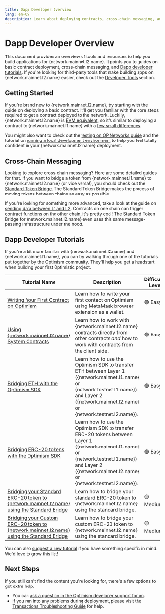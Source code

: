 ```yaml
---
title: Dapp Developer Overview
lang: en-US
description: Learn about deploying contracts, cross-chain messaging, and tutorials to help you build applications for Optimism.
---
```



# Dapp Developer Overview

This document provides an overview of tools and resources to help you build applications for {network.mainnet.l2.name}. It points you to guides on basic contract deployment, cross-chain messaging, and [Dapp developer tutorials](#dapp-developer-tutorials).
If you're looking for third-party tools that make building apps on {network.mainnet.l2.name} easier, check out the [Developer Tools](/builders/tools/overview) section.

## Getting Started

If you're brand new to {network.mainnet.l2.name}, try starting with the guide on [deploying a basic contract](/chain/getting-started).
It'll get you familiar with the core steps required to get a contract deployed to the network.
Luckily, {network.mainnet.l2.name} is [EVM equivalent](https://medium.com/ethereum-optimism/introducing-evm-equivalence-5c2021deb306), so it's similar to deploying a contract to {network.mainnet.l1.name} with a [few small differences](/chain/differences).

You might also want to check out the [testing on OP Networks guide](/chain/testing/testing-dapps) and the tutorial on [running a local development environment](/chain/testing/dev-node) to help you feel totally confident in your {network.mainnet.l2.name} deployment.

## Cross-Chain Messaging

Looking to explore cross-chain messaging? Here are some detailed guides for that.
If you want to bridge a token from {network.mainnet.l1.name} to {network.mainnet.l2.name} (or vice versa!), you should check out the [Standard Token Bridge](bridging/standard-bridge).
The Standard Token Bridge makes the process of moving tokens between chains as easy as possible.

If you're looking for something more advanced, take a look at the guide on [sending data between L1 and L2](bridging/messaging).
Contracts on one chain can trigger contract functions on the other chain, it's pretty cool!
The Standard Token Bridge for {network.mainnet.l2.name} even uses this same message-passing infrastructure under the hood.

## Dapp Developer Tutorials

If you're a bit more familiar with {network.mainnet.l2.name} and {network.mainnet.l1.name}, you can try walking through one of the tutorials put together by the Optimism community.
They'll help you get a headstart when building your first Optimistic project.

| Tutorial Name                                                                                                                          | Description                                                                                                                                                                                                | Difficulty Level |
| -------------------------------------------------------------------------------------------------------------------------------------- | ---------------------------------------------------------------------------------------------------------------------------------------------------------------------------------------------------------- | ---------------- |
| [Writing Your First Contract on Optimism](tutorials/first-contract)                                                                    | Learn how to write your first contact on Optimism using MetaMask browser extension as a wallet.                                                                                                            | 🟢 Easy          |
| [Using {network.mainnet.l2.name} System Contracts](tutorials/system-contracts)                                                         | Learn how to work with {network.mainnet.l2.name} contracts directly from other contracts *and* how to work with contracts from the client side.                                                            | 🟢 Easy          |
| [Bridging ETH with the Optimism SDK](tutorials/cross-dom-bridge-eth)                                                                   | Learn how to use the Optimism SDK to transfer ETH between Layer 1 ({network.mainnet.l1.name} or {network.testnet.l1.name}) and Layer 2 ({network.mainnet.l2.name} or {network.testnet.l2.name}).           | 🟢 Easy          |
| [Bridging ERC-20 tokens with the Optimism SDK](tutorials/cross-dom-bridge-erc20)                                                       | Learn how to use the Optimism SDK to transfer ERC-20 tokens between Layer 1 ({network.mainnet.l1.name} or {network.testnet.l1.name}) and Layer 2 ({network.mainnet.l2.name} or {network.testnet.l2.name}). | 🟢 Easy          |
| [Bridging your Standard ERC-20 token to {network.mainnet.l2.name} using the Standard Bridge](tutorials/standard-bridge-standard-token) | Learn how to bridge your standard ERC-20 token to {network.mainnet.l2.name} using the standard bridge.                                                                                                     | 🟡 Medium        |
| [Bridging your Custom ERC-20 token to {network.mainnet.l2.name} using the Standard Bridge](tutorials/standard-bridge-custom-token)     | Learn how to bridge your custom ERC-20 token to {network.mainnet.l2.name} using the standard bridge.                                                                                                       | 🟡 Medium        |

You can also [suggest a new tutorial](https://github.com/ethereum-optimism/docs/issues/new?assignees=\&labels=tutorial%2Cdocumentation%2Ccommunity-request\&projects=\&template=suggest_tutorial.yaml\&title=%5BTUTORIAL%5D+Add+PR+title) if you have something specific in mind. We'd love to grow this list!

## Next Steps

If you still can't find the content you're looking for, there's a few options to get extra help.

*   You can [ask a question in the Optimism developer support forum](https://github.com/ethereum-optimism/developers/discussions).
*   If you run into any problems during deployment, please visit the [Transactions Troubleshooting Guide](troubleshooting) for help.
